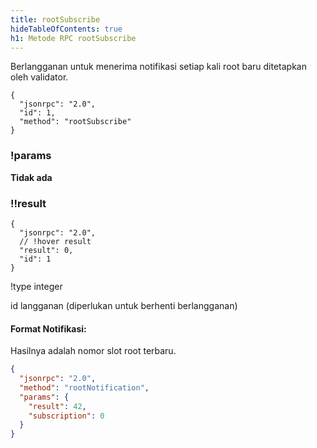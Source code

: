 ```yaml
---
title: rootSubscribe
hideTableOfContents: true
h1: Metode RPC rootSubscribe
---
```


Berlangganan untuk menerima notifikasi setiap kali root baru ditetapkan oleh
validator.

<APIMethod>

```jsonc !!request
{
  "jsonrpc": "2.0",
  "id": 1,
  "method": "rootSubscribe"
}
```

### !params

**Tidak ada**

### !!result

```jsonc !response
{
  "jsonrpc": "2.0",
  // !hover result
  "result": 0,
  "id": 1
}
```

!type integer

id langganan (diperlukan untuk berhenti berlangganan)

</APIMethod>

#### Format Notifikasi:

Hasilnya adalah nomor slot root terbaru.

```json
{
  "jsonrpc": "2.0",
  "method": "rootNotification",
  "params": {
    "result": 42,
    "subscription": 0
  }
}
```
